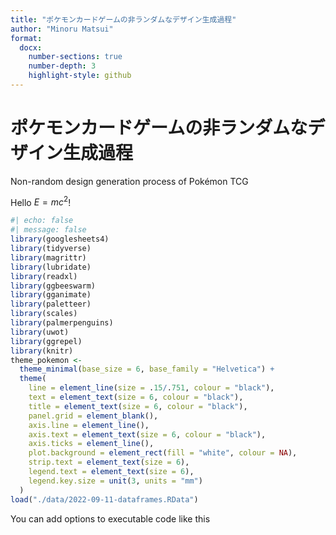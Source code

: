 ```yaml
---
title: "ポケモンカードゲームの非ランダムなデザイン生成過程"
author: "Minoru Matsui"
format: 
  docx:
    number-sections: true
    number-depth: 3
    highlight-style: github
---
```

# ポケモンカードゲームの非ランダムなデザイン生成過程

Non-random design generation process of Pokémon TCG 


Hello $E = mc^{2}$!

```r
#| echo: false
#| message: false
library(googlesheets4)
library(tidyverse)
library(magrittr)
library(lubridate)
library(readxl)
library(ggbeeswarm)
library(gganimate)
library(paletteer)
library(scales)
library(palmerpenguins)
library(uwot)
library(ggrepel)
library(knitr)
theme_pokemon <- 
  theme_minimal(base_size = 6, base_family = "Helvetica") +
  theme(
    line = element_line(size = .15/.751, colour = "black"),
    text = element_text(size = 6, colour = "black"),
    title = element_text(size = 6, colour = "black"),
    panel.grid = element_blank(),
    axis.line = element_line(),
    axis.text = element_text(size = 6, colour = "black"),
    axis.ticks = element_line(),
    plot.background = element_rect(fill = "white", colour = NA),
    strip.text = element_text(size = 6),
    legend.text = element_text(size = 6),
    legend.key.size = unit(3, units = "mm")
  )
load("./data/2022-09-11-dataframes.RData")

```

You can add options to executable code like this

